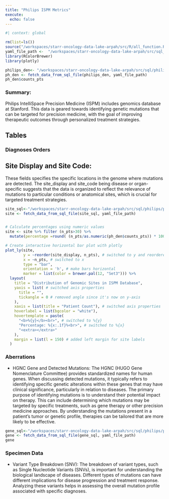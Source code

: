 ```yaml
---
title: "Philips ISPM Metrics"
execute:
  echo: false
---
```

```r
#| context: global

rm(list=ls())
source("/workspaces/starr-oncology-data-lake-arpah/src/R/all_function.R", encoding = "UTF-8")
yaml_file_path <-  "/workspaces/starr-oncology-data-lake-arpah/src/sql_params.yml"
library(RColorBrewer)  
library(plotly)
```
```r
philips_den<- "/workspaces/starr-oncology-data-lake-arpah/src/sql/philips/philips_denominator.sql"
ph_den <- fetch_data_from_sql_file(philips_den, yaml_file_path)
ph_den$counts_pts
```

### Summary:

Philips IntelliSpace Precision Medicine (ISPM) includes genomics database at Stanford.
This data is geared towards identifying genetic mutations that can be targeted for precision medicine, with the goal of improving therapeutic outcomes through personalized treatment strategies.

## Tables {.tabset}

::: {.panel-tabset}

### Diagnoses Orders
## Site Display and Site Code:
 These fields specifies the specific locations in the genome where mutations are detected. The site_display and site_code being disease or organ-specific suggests that the data is organized to reflect the relevance of mutations to particular conditions or anatomical sites, which is crucial for targeted treatment strategies.

```r
site_sql<-"/workspaces/starr-oncology-data-lake-arpah/src/sql/philips/philips_site_display.sql"
site <- fetch_data_from_sql_file(site_sql, yaml_file_path)


# Calculate percentages using numeric values
site <- site %>% filter (n_pts>30) %>%
  mutate(percentage =round( (n_pts/as.numeric(ph_den$counts_pts)) * 100))

# Create interactive horizontal bar plot with plotly
plot_ly(site, 
        y = ~reorder(site_display, n_pts), # switched to y and reordered
        x = ~n_pts, # switched to x
        type = "bar",
        orientation = 'h', # make bars horizontal
        marker = list(color = brewer.pal(12, "Set3"))) %>%
  layout(
    title = "Distribution of Genomic Sites in ISPM Database",
    yaxis = list( # switched axis properties
      title = "",
      tickangle = 0 # removed angle since it's now on y-axis
    ),
    xaxis = list(title = "Patient Count"), # switched axis properties
    hoverlabel = list(bgcolor = "white"),
    hovertemplate = paste(
      "<b>%{y}</b><br>", # switched to %{y}
      "Percentage: %{x:.1f}%<br>", # switched to %{x}
      "<extra></extra>"
    ),
    margin = list(l = 150) # added left margin for site labels
  )
```

### Aberrations
- HGNC Gene and Detected Mutations: The HGNC (HUGO Gene Nomenclature Committee) provides standardized names for human genes. When discussing detected mutations, it typically refers to identifying specific genetic alterations within these genes that may have clinical significance, particularly in relation to diseases.  The primary purpose of identifying mutations is to understand their potential impact on therapy. This can include determining which mutations may be targeted by specific treatments, such as gene therapy or other precision medicine approaches. By understanding the mutations present in a patient's tumor or genetic profile, therapies can be tailored that are more likely to be effective.

```r
gene_sql<-"/workspaces/starr-oncology-data-lake-arpah/src/sql/philips/philips_variant_type.sql"
gene <- fetch_data_from_sql_file(gene_sql, yaml_file_path)
gene
```
### Specimen Data
- Variant Type Breakdown (SNV): The breakdown of variant types, such as Single Nucleotide Variants (SNVs), is important for understanding the biological landscape of diseases. Different types of mutations can have different implications for disease progression and treatment response. Analyzing these variants helps in assessing the overall mutation profile associated with specific diagnoses.

:::
